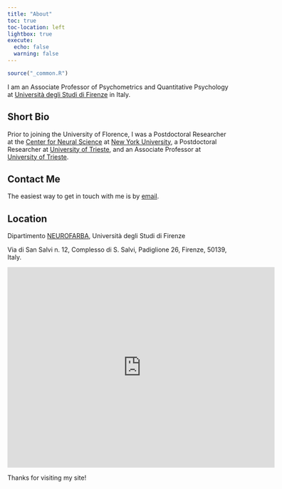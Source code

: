 ```yaml
---
title: "About"
toc: true
toc-location: left
lightbox: true
execute: 
  echo: false
  warning: false
---
```


```r
source("_common.R")
```

I am an Associate Professor of Psychometrics and Quantitative Psychology at [Università degli Studi di Firenze](https://www.unifi.it) in Italy. 

## Short Bio

Prior to joining the University of Florence, I was a Postdoctoral Researcher at the [Center for Neural Science](https://as.nyu.edu/cns.html) at [New York University](http://www.nyu.edu), a Postdoctoral Researcher at [University of Trieste](https://www.units.it), and an Associate Professor at [University of Trieste](https://www.units.it).

## Contact Me

The easiest way to get in touch with me is by [email](mailto:corrado.caudek@unifi.it).

## Location

Dipartimento [NEUROFARBA](https://www.neurofarba.unifi.it), Università degli Studi di Firenze

Via di San Salvi n. 12, Complesso di S. Salvi, Padiglione 26, Firenze, 50139, Italy.

<iframe src="https://www.google.com/maps/embed?pb=!1m16!1m12!1m3!1d5762.26157132083!2d11.284630893675219!3d43.77014390000001!2m3!1f0!2f0!3f0!3m2!1i1024!2i768!4f13.1!2m1!1sdipartimento%20di%20psicologia%20via%20di%20san%20salvi%20firenze!5e0!3m2!1sen!2sit!4v1669097237298!5m2!1sen!2sit" width="600" height="450" style="border:0;" allowfullscreen="" loading="lazy" referrerpolicy="no-referrer-when-downgrade"></iframe>


Thanks for visiting my site!


